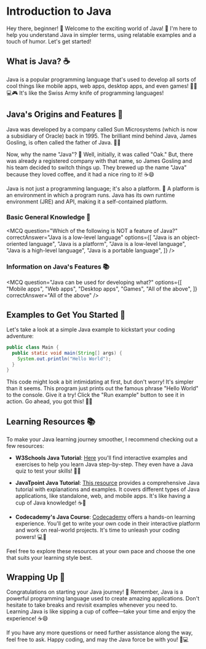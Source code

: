 
# Introduction to Java

Hey there, beginner! 🌟 Welcome to the exciting world of Java! 🎉 I'm here to help you understand Java in simpler terms, using relatable examples and a touch of humor. Let's get started!

## What is Java? ☕

Java is a popular programming language that's used to develop all sorts of cool things like mobile apps, web apps, desktop apps, and even games! 📱🌐💻🎮 It's like the Swiss Army knife of programming languages!

## Java's Origins and Features 🌳

Java was developed by a company called Sun Microsystems (which is now a subsidiary of Oracle) back in 1995. The brilliant mind behind Java, James Gosling, is often called the father of Java. 🧔🏻

Now, why the name "Java"? 🤔 Well, initially, it was called "Oak." But, there was already a registered company with that name, so James Gosling and his team decided to switch things up. They brewed up the name "Java" because they loved coffee, and it had a nice ring to it! ☕😄

Java is not just a programming language; it's also a platform. 🚀 A platform is an environment in which a program runs. Java has its own runtime environment (JRE) and API, making it a self-contained platform.

### Basic General Knowledge 🧠
<MCQ
  question="Which of the following is NOT a feature of Java?"
  correctAnswer="Java is a low-level language"
  options={[
    "Java is an object-oriented language",
    "Java is a platform",
    "Java is a low-level language",
    "Java is a high-level language",
    "Java is a portable language",
  ]}
/>

### Information on Java's Features 📚
<MCQ
  question="Java can be used for developing what?"
  options={[
    "Mobile apps",
    "Web apps",
    "Desktop apps",
    "Games",
    "All of the above",
  ]}
  correctAnswer="All of the above"
/>

## Examples to Get You Started 🚀

Let's take a look at a simple Java example to kickstart your coding adventure:

```java
public class Main {
  public static void main(String[] args) {
    System.out.println("Hello World");
  }
}
```

This code might look a bit intimidating at first, but don't worry! It's simpler than it seems. This program just prints out the famous phrase "Hello World" to the console. Give it a try! Click the "Run example" button to see it in action. Go ahead, you got this! 💪😄

## Learning Resources 📚

To make your Java learning journey smoother, I recommend checking out a few resources:

- **W3Schools Java Tutorial**: [Here](https://www.w3schools.com/java/) you'll find interactive examples and exercises to help you learn Java step-by-step. They even have a Java quiz to test your skills! 📖✅

- **JavaTpoint Java Tutorial**: [This resource](https://www.javatpoint.com/java-tutorial) provides a comprehensive Java tutorial with explanations and examples. It covers different types of Java applications, like standalone, web, and mobile apps. It's like having a cup of Java knowledge! ☕🧠

- **Codecademy's Java Course**: [Codecademy](https://www.codecademy.com/learn/learn-java) offers a hands-on learning experience. You'll get to write your own code in their interactive platform and work on real-world projects. It's time to unleash your coding powers! 💻🚀

Feel free to explore these resources at your own pace and choose the one that suits your learning style best.

## Wrapping Up 🎁

Congratulations on starting your Java journey! 🎉 Remember, Java is a powerful programming language used to create amazing applications. Don't hesitate to take breaks and revisit examples whenever you need to. Learning Java is like sipping a cup of coffee—take your time and enjoy the experience! ☕😄

If you have any more questions or need further assistance along the way, feel free to ask. Happy coding, and may the Java force be with you! 🌟💻
